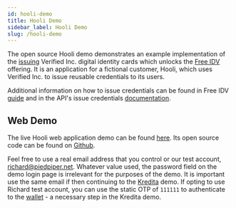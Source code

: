 ```yaml
---
id: hooli-demo
title: Hooli Demo
sidebar_label: Hooli Demo
slug: /hooli-demo
---
```



The open source Hooli demo demonstrates an example implementation of the [issuing](https://www.verified.inc/issue) Verified Inc. digital identity cards which unlocks the [Free IDV](/issuance-guide) offering. It is an application for a fictional customer, Hooli, which uses Verified Inc. to issue reusable <Tip type="credential">credentials</Tip> to its users. 

Additional information on how to issue credentials can be found in Free IDV [guide](/issuance-guide) and in the API's issue credentials [documentation](/api-overview#issue-credentials).

## Web Demo
The live Hooli web application demo can be found [here](https://hooli-web.demo.sandbox-unumid.co/login). Its open source code can be found on [Github](https://github.com/UnumID/Hooli-Demo-Web).

Feel free to use a real email address that you control or our test account, richard@piedpiper.net. Whatever value used, the password field on the demo login page is irrelevant for the purposes of the demo. It is important use the same email if then continuing to the [Kredita](/kredita-demo) demo. If opting to use Richard test account, you can use the static OTP of `111111` to authenticate to the [wallet](https://wallet-beta.sandbox-unumid.co/cards) - a necessary step in the Kredita demo.
